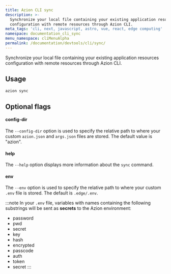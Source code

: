 ```yaml
---
title: Azion CLI sync
description: >-
  Synchronize your local file containing your existing application resources
  configuration with remote resources through Azion CLI.
meta_tags: 'cli, next, javascript, astro, vue, react, edge computing'
namespace: documentation_cli_sync
menu_namespace: cliMenuAlpha
permalink: /documentation/devtools/cli/sync/
---
```


Synchronize your local file containing your existing application resources configuration with remote resources through Azion CLI.

## Usage

```bash
azion sync
```

## Optional flags

#### config-dir

The `--config-dir` option is used to specify the relative path to where your custom `azion.json` and `args.json` files are stored. The default value is "azion".

#### help

The `--help` option displays more information about the `sync` command.

#### env

The `--env` option is used to specify the relative path to where your custom `.env` file is stored. The default is `.edge/.env`.

:::note
In your `.env` file, variables with names containing the following substrings will be sent as **secrets** to the Azion environment:

  - password
  - pwd
  - secret
  - key
  - hash
  - encrypted
  - passcode
  - auth
  - token
  - secret
:::
